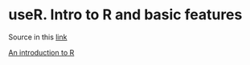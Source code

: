 # **useR**. Intro to R and basic features 


Source in this [link](https://estadistica-dma.ulpgc.es/cursoR4ULPGC/index.html)


[An introduction to R](https://intro2r.com/index.html)
